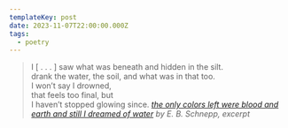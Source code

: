 ```yaml
---
templateKey: post
date: 2023-11-07T22:00:00.000Z
tags:
  - poetry
---
```

> I  [ . . . ] saw what was beneath and hidden in the silt.<br/>
> drank the water, the soil, and what was in that too.<br/>
> I won’t say I drowned,<br/>
> that feels too final, but<br/>
> I haven’t stopped glowing since.
> <cite><i>[the only colors left were blood and earth and still I dreamed of water](https://poems.com/poem/the-only-colors-left-were-blood-and-earth-and-still-i-dreamed-of-water/)</i> by E. B. Schnepp, excerpt</cite>
